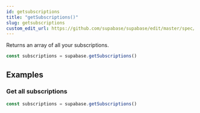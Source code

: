 ```yaml
---
id: getsubscriptions
title: "getSubscriptions()"
slug: getsubscriptions
custom_edit_url: https://github.com/supabase/supabase/edit/master/spec/supabase_js_v1_legacy.yml
---
```



Returns an array of all your subscriptions.

```js
const subscriptions = supabase.getSubscriptions()
```


















## Examples

### Get all subscriptions



```js
const subscriptions = supabase.getSubscriptions()
```
